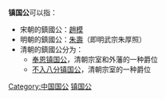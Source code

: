 '''镇国公'''可以指：
* 宋朝的鎮國公：[[趙模|趙模]]
* 明朝的鎮國公：[[明武宗|朱壽]]（即明武宗朱厚照）
* 清朝的鎮國公分为：
** [[奉恩镇国公|奉恩镇国公]]，清朝宗室和外藩的一种爵位
** [[不入八分镇国公|不入八分镇国公]]，清朝宗室的一种爵位

{{disambig|Cat=三字封號消歧義}}

[[Category:中国国公|Category:中国国公]]
[[Category:镇国公|]]